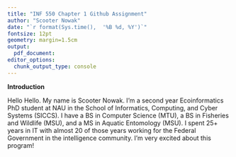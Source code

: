 ```yaml
---
title: "INF 550 Chapter 1 Github Assignment"
author: "Scooter Nowak"
date: "`r format(Sys.time(),  '%B %d, %Y')`"
fontsize: 12pt
geometry: margin=1.5cm
output:
  pdf_document:
editor_options: 
  chunk_output_type: console
---
```


**Introduction**

Hello Hello. My name is Scooter Nowak. I'm a second year Ecoinformatics PhD student at NAU in the School of Informatics, Computing, and Cyber Systems (SICCS). I have a BS in Computer Science (MTU), a BS in Fisheries and Wildlife (MSU), and a MS in Aquatic Entomology (MSU). I spent 25+ years in IT with almost 20 of those years working for the Federal Government in the intelligence community. I'm very excited about this program!